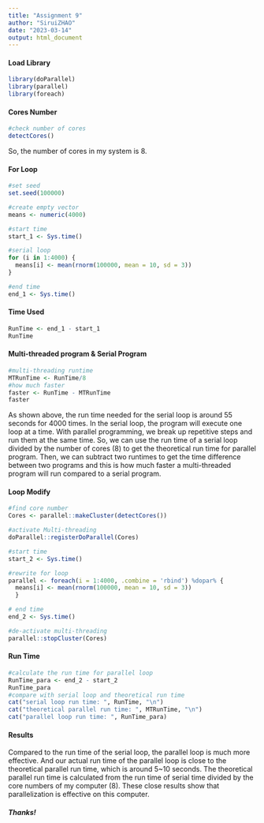 ```yaml
---
title: "Assignment 9"
author: "SiruiZHAO"
date: "2023-03-14"
output: html_document
---
```


#### Load Library

```r
library(doParallel)
library(parallel)
library(foreach)
```

#### Cores Number

```r
#check number of cores
detectCores()
```

So, the number of cores in my system is 8.

#### For Loop

```r
#set seed
set.seed(100000)

#create empty vector
means <- numeric(4000)

#start time
start_1 <- Sys.time()

#serial loop
for (i in 1:4000) {
  means[i] <- mean(rnorm(100000, mean = 10, sd = 3))
}

#end time
end_1 <- Sys.time()
```

#### Time Used

```r
RunTime <- end_1 - start_1
RunTime
```

#### Multi-threaded program & Serial Program

```r
#multi-threading runtime
MTRunTime <- RunTime/8
#how much faster
faster <- RunTime - MTRunTime
faster
```

As shown above, the run time needed for the serial loop is around 55 seconds for 4000 times. In the serial loop, the program will execute one loop at a time. With parallel programming, we break up repetitive steps and run them at the same time. So, we can use the run time of a serial loop divided by the number of cores (8) to get the theoretical run time for parallel program. Then, we can subtract two runtimes to get the time difference between two programs and this is how much faster a multi-threaded program will run compared to a serial program.

#### Loop Modify

```r
#find core number
Cores <- parallel::makeCluster(detectCores())

#activate Multi-threading
doParallel::registerDoParallel(Cores)

#start time
start_2 <- Sys.time()

#rewrite for loop
parallel <- foreach(i = 1:4000, .combine = 'rbind') %dopar% {
  means[i] <- mean(rnorm(100000, mean = 10, sd = 3))
  }

# end time
end_2 <- Sys.time()

#de-activate multi-threading
parallel::stopCluster(Cores)
```

#### Run Time

```r
#calculate the run time for parallel loop
RunTime_para <- end_2 - start_2
RunTime_para
#compare with serial loop and theoretical run time
cat("serial loop run time: ", RunTime, "\n")
cat("theoretical parallel run time: ", MTRunTime, "\n")  
cat("parallel loop run time: ", RunTime_para)
```

#### Results
Compared to the run time of the serial loop, the parallel loop is much more effective. And our actual run time of the parallel loop is close to the theoretical parallel run time, which is around 5~10 seconds. The theoretical parallel run time is calculated from the run time of serial time divided by the core numbers of my computer (8). These close results show that parallelization is effective on this computer. 


##### Thanks!


